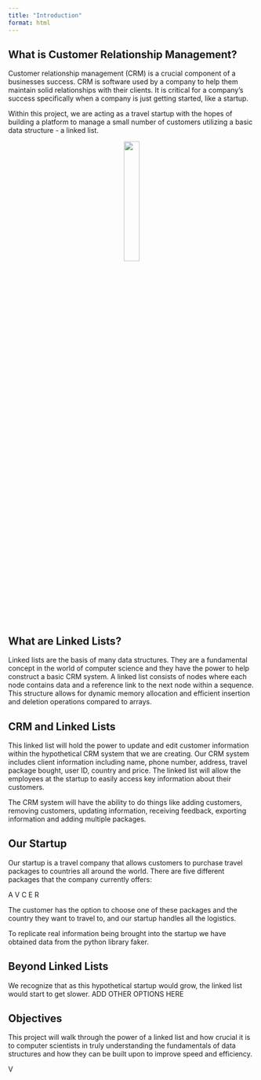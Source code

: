 ```yaml
---
title: "Introduction"
format: html
---
```


## What is Customer Relationship Management?

Customer relationship management (CRM) is a crucial component of a businesses success. CRM is software used by a company to help them maintain solid relationships with their clients. It is critical for a company's success specifically when a company is just getting started, like a startup. 

Within this project, we are acting as a travel startup with the hopes of building a platform to manage a small number of customers utilizing a basic data structure - a linked list. 

<center>![](images/crm_pic.jpg){width=25%}</center>

## What are Linked Lists?
Linked lists are the basis of many data structures. They are a fundamental concept in the world of computer science and they have the power to help construct a basic CRM system. A linked list consists of nodes where each node contains data and a reference link to the next node within a sequence. This structure allows for dynamic memory allocation and efficient insertion and deletion operations compared to arrays. 

## CRM and Linked Lists
This linked list will hold the power to update and edit customer information within the hypothetical CRM system that we are creating. Our CRM system includes client information including name, phone number, address, travel package bought, user ID, country and price. The linked list will allow the employees at the startup to easily access key information about their customers. 

The CRM system will have the ability to do things like adding customers, removing customers, updating information, receiving feedback, exporting information and adding multiple packages. 

## Our Startup
Our startup is a travel company that allows customers to purchase travel packages to countries all around the world. There are five different packages that the company currently offers:

A
V
C
E
R

The customer has the option to choose one of these packages and the country they want to travel to, and our startup handles all the logistics.

To replicate real information being brought into the startup we have obtained data from the python library faker. 

## Beyond Linked Lists

We recognize that as this hypothetical startup would grow, the linked list would start to get slower. ADD OTHER OPTIONS HERE

## Objectives

This project will walk through the power of a linked list and how crucial it is to computer scientists in truly understanding the fundamentals of data structures and how they can be built upon to improve speed and efficiency. 

V